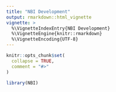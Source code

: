 ```yaml
---
title: "NBI Development"
output: rmarkdown::html_vignette
vignette: >
  %\VignetteIndexEntry{NBI Development}
  %\VignetteEngine{knitr::rmarkdown}
  %\VignetteEncoding{UTF-8}
---
```


```r
knitr::opts_chunk$set(
  collapse = TRUE,
  comment = "#>"
)
```

```r
library(NBI)
```
